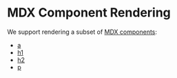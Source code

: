 

# MDX Component Rendering

We support rendering a subset of [MDX components](https://mdxjs.com/getting-started/#table-of-components):

- [a](/a)
- [h1](/h1)
- [h2](/h2)
- [p](/p)
